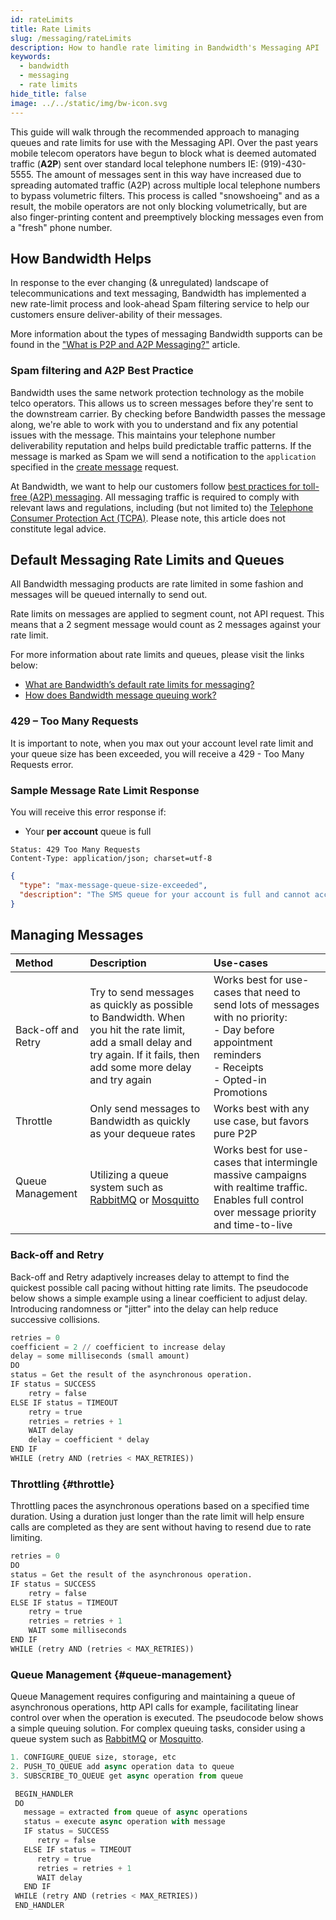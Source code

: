 ```yaml
---
id: rateLimits
title: Rate Limits
slug: /messaging/rateLimits
description: How to handle rate limiting in Bandwidth's Messaging API
keywords:
  - bandwidth
  - messaging
  - rate limits
hide_title: false
image: ../../static/img/bw-icon.svg
---
```


This guide will walk through the recommended approach to managing queues and rate limits for use with the Messaging API. Over the past years mobile telecom operators have begun to block what is deemed automated traffic (**A2P**) sent over standard local telephone numbers IE: (919)-430-5555. The amount of messages sent in this way have increased due to spreading automated traffic (A2P) across multiple local telephone numbers to bypass volumetric filters. This process is called "snowshoeing" and as a result, the mobile operators are not only blocking volumetrically, but are also finger-printing content and preemptively blocking messages even from a "fresh" phone number.

## How Bandwidth Helps

In response to the ever changing (& unregulated) landscape of telecommunications and text messaging, Bandwidth has implemented a new rate-limit process and look-ahead Spam filtering service to help our customers ensure deliver-ability of their messages.

More information about the types of messaging Bandwidth supports can be found in the ["What is P2P and A2P Messaging?"](https://support.bandwidth.com/hc/en-us/articles/360010861013-What-is-P2P-and-A2P-Messaging-) article.

### Spam filtering and A2P Best Practice

Bandwidth uses the same network protection technology as the mobile telco operators. This allows us to screen messages before they're sent to the downstream carrier. By checking before Bandwidth passes the message along, we're able to work with you to understand and fix any potential issues with the message. This maintains your telephone number deliverability reputation and helps build predictable traffic patterns. If the message is marked as Spam we will send a notification to the `application` specified in the [create message](/docs/messaging/createMessage) request.

At Bandwidth, we want to help our customers follow [best practices for toll-free (A2P) messaging](https://support.bandwidth.com/hc/en-us/articles/360005440954-Toll-Free-A2P-Use-Case-Best-Practices). All messaging traffic is required to comply with relevant laws and regulations, including (but not limited to) the [Telephone Consumer Protection Act (TCPA)](https://transition.fcc.gov/cgb/policy/TCPA-Rules.pdf).  Please note, this article does not constitute legal advice.

## Default Messaging Rate Limits and Queues

All Bandwidth messaging products are rate limited in some fashion and messages will be queued internally to send out.

Rate limits on messages are applied to segment count, not API request. This means that a 2 segment message would count as 2 messages against your rate limit.

For more information about rate limits and queues, please visit the links below:

* [What are Bandwidth’s default rate limits for messaging?](https://support.bandwidth.com/hc/en-us/articles/360014169214-What-are-Bandwidth-s-default-rate-limits-for-messaging-)
* [How does Bandwidth message queuing work?](https://support.bandwidth.com/hc/en-us/articles/360014275073-How-does-Bandwidth-message-queuing-work-)

### 429 – Too Many Requests

It is important to note, when you max out your account level rate limit and your queue size has been exceeded, you will receive a 429 - Too Many Requests error.

### Sample Message Rate Limit Response

You will receive this error response if:

* Your **per account** queue is full

```http
Status: 429 Too Many Requests
Content-Type: application/json; charset=utf-8
```

```json
{
  "type": "max-message-queue-size-exceeded",
  "description": "The SMS queue for your account is full and cannot accept more messages right now. Your allowed rate is 60 messages per minute. The capacity of this queue is 900 messages (15 minutes). Reduce your message sending rate, or contact support to increase your allowed rate."
}
```

## Managing Messages

| Method             | Description                                                                                                                                                                 | Use-cases                                                                                                                                                          |
|:-------------------|:----------------------------------------------------------------------------------------------------------------------------------------------------------------------------|:-------------------------------------------------------------------------------------------------------------------------------------------------------------------|
| Back-off and Retry | Try to send messages as quickly as possible to Bandwidth. When you hit the rate limit, add a small delay and try again. If it fails, then add some more delay and try again | Works best for use-cases that need to send lots of messages with no priority:<br/> - Day before appointment reminders <br/> - Receipts <br/> - Opted-in Promotions |
| Throttle           | Only send messages to Bandwidth as quickly as your dequeue rates                                                                                                            | Works best with any use case, but favors pure P2P                                                                                                                  |
| Queue Management   | Utilizing a queue system such as [RabbitMQ](https://www.rabbitmq.com/) or [Mosquitto](https://mosquitto.org/)                                                               | Works best for use-cases that intermingle massive campaigns with realtime traffic. Enables full control over message priority and time-to-live                     |


### Back-off and Retry

Back-off and Retry adaptively increases delay to attempt to find the quickest possible call pacing without hitting rate limits. The pseudocode below shows a simple example using a linear coefficient to adjust delay. Introducing randomness or "jitter" into the delay can help reduce successive collisions.

```python
retries = 0
coefficient = 2 // coefficient to increase delay
delay = some milliseconds (small amount)
DO
status = Get the result of the asynchronous operation.
IF status = SUCCESS
    retry = false
ELSE IF status = TIMEOUT
    retry = true
    retries = retries + 1
    WAIT delay
    delay = coefficient * delay
END IF
WHILE (retry AND (retries < MAX_RETRIES))
```

### Throttling {#throttle}

Throttling paces the asynchronous operations based on a specified time duration. Using a duration just longer than the rate limit will help ensure calls are completed as they are sent without having to resend due to rate limiting.

```python
retries = 0
DO
status = Get the result of the asynchronous operation.
IF status = SUCCESS
    retry = false
ELSE IF status = TIMEOUT
    retry = true
    retries = retries + 1
    WAIT some milliseconds
END IF
WHILE (retry AND (retries < MAX_RETRIES))
```

### Queue Management {#queue-management}

Queue Management requires configuring and maintaining a queue of asynchronous operations, http API calls for example, facilitating linear control over when the operation is executed. The pseudocode below shows a simple queuing solution. For complex queuing tasks, consider using a queue system such as [RabbitMQ](https://www.rabbitmq.com/) or [Mosquitto](https://mosquitto.org/).

```python
1. CONFIGURE_QUEUE size, storage, etc
2. PUSH_TO_QUEUE add async operation data to queue
3. SUBSCRIBE_TO_QUEUE get async operation from queue

 BEGIN_HANDLER
 DO
   message = extracted from queue of async operations
   status = execute async operation with message
   IF status = SUCCESS
      retry = false
   ELSE IF status = TIMEOUT
      retry = true
      retries = retries + 1
      WAIT delay
   END IF
 WHILE (retry AND (retries < MAX_RETRIES))
 END_HANDLER
```
